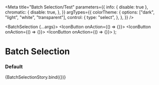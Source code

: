 

<Meta
  title="Batch Selection/Test"
  parameters={{
    info: { disable: true },
    chromatic: {
      disable: true,
    },
  }}
  argTypes={{
    colorTheme: {
      options: ["dark", "light", "white", "transparent"],
      control: {
        type: "select",
      },
    },
  }}
/>

  <BatchSelection {...args}>
    <IconButton onAction={() => {}}>
      <Icon type="csv" />
    </IconButton>
    <IconButton onAction={() => {}}>
      <Icon type="bin" />
    </IconButton>
    <IconButton onAction={() => {}}>
      <Icon type="pdf" />
    </IconButton>
  </BatchSelection>
);

# Batch Selection

### Default

<Preview>
  <Story
    name="default"
    args={{
      disabled: false,
      hidden: false,
      selectedCount: 0,
      colorTheme: "transparent",
    }}
  >
    {BatchSelectionStory.bind({})}
  </Story>
</Preview>
